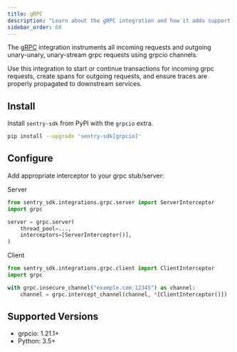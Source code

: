 ```yaml
---
title: gRPC
description: "Learn about the gRPC integration and how it adds support for the grpcio grpc client and server."
sidebar_order: 60
---
```


The [gRPC](https://grpc.io/) integration instruments all incoming requests and outgoing unary-unary, unary-stream grpc
requests using grpcio channels.

Use this integration to start or continue transactions for incoming grpc requests, create spans for outgoing requests,
and ensure traces are properly propagated to downstream services.

## Install

Install `sentry-sdk` from PyPI with the `grpcio` extra.

```bash
pip install --upgrade 'sentry-sdk[grpcio]'
```

## Configure

Add appropriate interceptor to your grpc stub/server:

Server

```python
from sentry_sdk.integrations.grpc.server import ServerInterceptor
import grpc

server = grpc.server(
    thread_pool=...,
    interceptors=[ServerInterceptor()],
)
```

Client

```python
from sentry_sdk.integrations.grpc.client import ClientInterceptor
import grpc

with grpc.insecure_channel("example.com:12345") as channel:
    channel = grpc.intercept_channel(channel, *[ClientInterceptor()])
```

## Supported Versions

- grpcio: 1.21.1+
- Python: 3.5+
